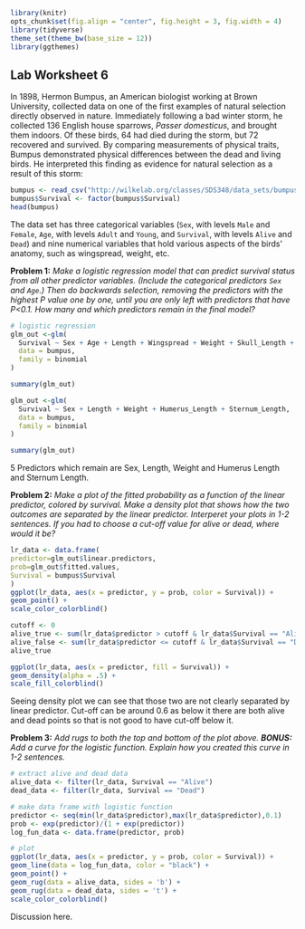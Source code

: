 ```r
library(knitr)
opts_chunk$set(fig.align = "center", fig.height = 3, fig.width = 4)
library(tidyverse)
theme_set(theme_bw(base_size = 12))
library(ggthemes)
```
## Lab Worksheet 6

In 1898, Hermon Bumpus, an American biologist working at Brown University, collected data on one of the first examples of natural selection directly observed in nature. Immediately following a bad winter storm, he collected 136 English house sparrows, *Passer domesticus*, and brought them indoors. Of these birds, 64 had died during the storm, but 72 recovered and survived. By comparing measurements of physical traits, Bumpus demonstrated physical differences between the dead and living birds. He interpreted this finding as evidence for natural selection as a result of this storm:

```r
bumpus <- read_csv("http://wilkelab.org/classes/SDS348/data_sets/bumpus_full.csv")
bumpus$Survival <- factor(bumpus$Survival)
head(bumpus)
```

The data set has three categorical variables (`Sex`, with levels `Male` and `Female`, `Age`, with levels `Adult` and `Young`, and `Survival`, with levels `Alive` and `Dead`) and nine numerical variables that hold various aspects of the birds' anatomy, such as wingspread, weight, etc.

**Problem 1:** *Make a logistic regression model that can predict survival status from all other predictor variables. (Include the categorical predictors `Sex` and `Age`.) Then do backwards selection, removing the predictors with the highest P value one by one, until you are only left with predictors that have P<0.1. How many and which predictors remain in the final model?*

```r
# logistic regression
glm_out <-glm(
  Survival ~ Sex + Age + Length + Wingspread + Weight + Skull_Length + Humerus_Length + Femur_Length + Tarsus_Length + Sternum_Length + Skull_Width,
  data = bumpus,
  family = binomial
)

summary(glm_out)


```


```r
glm_out <-glm(
  Survival ~ Sex + Length + Weight + Humerus_Length + Sternum_Length,
  data = bumpus,
  family = binomial
)

summary(glm_out)

```

5 Predictors which remain are Sex, Length, Weight and Humerus Length and Sternum Length. 

**Problem 2:** *Make a plot of the fitted probability as a function of the linear predictor, colored by survival. Make a density plot that shows how the two outcomes are separated by the linear predictor. Interperet your plots in 1-2 sentences. If you had to choose a cut-off value for alive or dead, where would it be?*
```r
lr_data <- data.frame(
predictor=glm_out$linear.predictors,
prob=glm_out$fitted.values,
Survival = bumpus$Survival
)
ggplot(lr_data, aes(x = predictor, y = prob, color = Survival)) +
geom_point() +
scale_color_colorblind()

```

```r

cutoff <- 0
alive_true <- sum(lr_data$predictor > cutoff & lr_data$Survival == "Alive")
alive_false <- sum(lr_data$predictor <= cutoff & lr_data$Survival == "Dead")
alive_true

```


```r
ggplot(lr_data, aes(x = predictor, fill = Survival)) +
geom_density(alpha = .5) +
scale_fill_colorblind()
```

Seeing density plot we can see that those two are not clearly separated by linear predictor. Cut-off can be around 0.6 as below it there are both alive and dead points so that is not good to have cut-off below it. 

**Problem 3:** *Add rugs to both the top and bottom of the plot above. **BONUS:** Add a curve for the logistic function. Explain how you created this curve in 1-2 sentences.*

```r

# extract alive and dead data
alive_data <- filter(lr_data, Survival == "Alive")
dead_data <- filter(lr_data, Survival == "Dead")

# make data frame with logistic function
predictor <- seq(min(lr_data$predictor),max(lr_data$predictor),0.1)
prob <- exp(predictor)/(1 + exp(predictor))
log_fun_data <- data.frame(predictor, prob)

# plot
ggplot(lr_data, aes(x = predictor, y = prob, color = Survival)) +
geom_line(data = log_fun_data, color = "black") +
geom_point() +
geom_rug(data = alive_data, sides = 'b') +
geom_rug(data = dead_data, sides = 't') +
scale_color_colorblind()
```

Discussion here.
